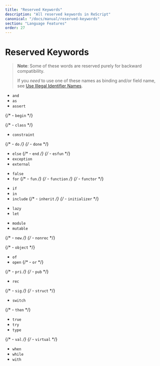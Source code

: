 ```yaml
---
title: "Reserved Keywords"
description: "All reserved keywords in ReScript"
canonical: "/docs/manual/reserved-keywords"
section: "Language Features"
order: 27
---
```


# Reserved Keywords

> **Note**: Some of these words are reserved purely for backward compatibility.
>
> If you _need_ to use one of these names as binding and/or field name, see [Use Illegal Identifier Names](use-illegal-identifier-names.md).

- `and`
- `as`
- `assert`

{/* - `begin` */}

{/* - `class` */}

- `constraint`

{/* - `do` */}
{/* - `done` */}

- `else`
  {/* - `end` */}
  {/* - `esfun` */}
- `exception`
- `external`

* `false`
* `for`
  {/* - `fun` */}
  {/* - `function` */}
  {/* - `functor` */}

- `if`
- `in`
- `include`
  {/* - `inherit` */}
  {/* - `initializer` */}

* `lazy`
* `let`

- `module`
- `mutable`

{/* - `new` */}
{/* - `nonrec` */}

{/* - `object` */}

- `of`
- `open`
  {/* - `or` */}

{/* - `pri` */}
{/* - `pub` */}

- `rec`

{/* - `sig` */}
{/* - `struct` */}

- `switch`

{/* - `then` */}

- `true`
- `try`
- `type`

{/* - `val` */}
{/* - `virtual` */}

- `when`
- `while`
- `with`
